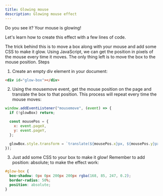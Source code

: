 ```yaml
---
title: Glowing mouse
description: Glowing mouse effect
---
```



<MouseGlow />
Do you see it? Your mouse is <span>glowing!</span>

Let's learn how to create this effect with a few lines of code.

The trick behind this is to move a box along with your mouse and add some CSS to make it glow. Using JavaScript, we can get the position in pixels of the mouse every time it moves. The only thing left is to move the box to the mouse position.
Steps

1. Create an empty div element in your document:

```html
<div id="glow-box"></div>
```
2. Using the mousemove event, get the mouse position on the page and translate the box to that position. This process will repeat every time the mouse moves:

```js
window.addEventListener("mousemove", (event) => {
  if (!glowBox) return;

  const mousePos = {
    x: event.pageX,
    y: event.pageY,
  };

  glowBox.style.transform = `translate(${mousePos.x}px, ${mousePos.y}px)`;
});
```

3. Just add some CSS to your box to make it glow! Remember to add position: absolute; to make the effect work:

```css
#glow-box {
  box-shadow: 0px 0px 200px 200px rgba(168, 85, 247, 0.2);
  border-radius: 50%;
  position: absolute;
}
```

